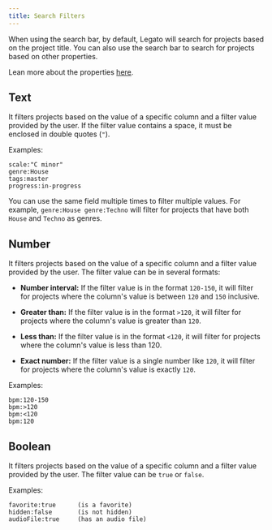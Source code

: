 ```yaml
---
title: Search Filters
---
```


When using the search bar, by default, Legato will search for projects based on the project title. You can also use the search bar to search for projects based on other properties.

Lean more about the properties [here](/legato/managing-projects#project-properties).

## Text

It filters projects based on the value of a specific column and a filter value provided by the user.
If the filter value contains a space, it must be enclosed in double quotes (`"`).

Examples:
```text
scale:"C minor"
genre:House
tags:master
progress:in-progress
```

You can use the same field multiple times to filter multiple values.
For example, `genre:House genre:Techno` will filter for projects that have both `House` and `Techno` as genres.

## Number

It filters projects based on the value of a specific column and a filter value provided by the user. The filter value can be in several formats:

- **Number interval:** If the filter value is in the format `120-150`, it will filter for projects where the column's value is between `120` and `150` inclusive.

- **Greater than:** If the filter value is in the format `>120`, it will filter for projects where the column's value is greater than `120`.

- **Less than:** If the filter value is in the format `<120`, it will filter for projects where the column's value is less than 120.

- **Exact number:** If the filter value is a single number like `120`, it will filter for projects where the column's value is exactly `120`.

Examples:
```text
bpm:120-150
bpm:>120
bpm:<120
bpm:120
```

## Boolean

It filters projects based on the value of a specific column and a filter value provided by the user. The filter value can be `true` or `false`.

Examples:
```text
favorite:true      (is a favorite)
hidden:false       (is not hidden)
audioFile:true     (has an audio file)
```
